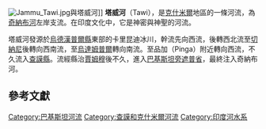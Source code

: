 [[File:Jammu_Tawi.jpg|thumb]]與塔威河]]
'''塔威河'''（Tawi），是[[克什米爾|克什米爾]]地區的一條河流，為[[奇納布河|奇納布河]]左岸支流。在印度文化中，它是神密與神聖的河流。

塔威河發源於[[烏德漢普爾縣|烏德漢普爾縣]]東部的卡里昆迪冰川，幹流先向西流，後轉西北流至[[切納尼|切納尼]]後轉向西南流，至[[烏達姆普爾|烏達姆普爾]]轉向南流。至品加（Pinga）附近轉向西流，不久流入[[查謨縣|查謨縣]]。流經縣治[[賈姆穆|賈姆穆]]後不久，進入[[巴基斯坦|巴基斯坦]][[旁遮普省|旁遮普省]]，最終注入奇納布河。

==參考文獻==
{{reflist}}

{{coord|32|40|22.1|N|74|30|56.2|E|display=title|region:PK_type:river_source:GNS-enwiki}}

{{Hydrography of Jammu and Kashmir}}
{{Waters of Pakistan}}

{{Authority control}}
[[Category:巴基斯坦河流|Category:巴基斯坦河流]]
[[Category:查謨和克什米爾河流|Category:查謨和克什米爾河流]]
[[Category:印度河水系|Category:印度河水系]]